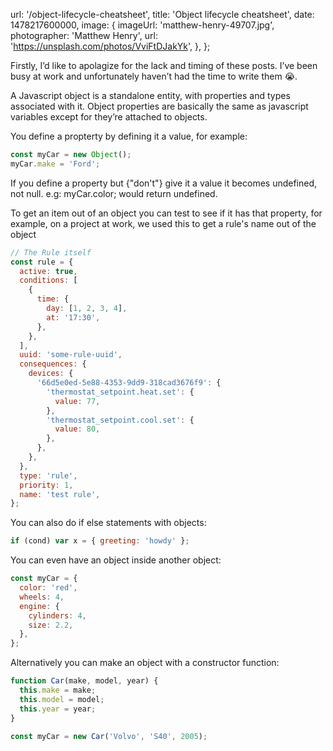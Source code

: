 
  url: '/object-lifecycle-cheatsheet',
  title: 'Object lifecycle cheatsheet',
  date: 1478217600000,
  image: {
    imageUrl: 'matthew-henry-49707.jpg',
    photographer: 'Matthew Henry',
    url: 'https://unsplash.com/photos/VviFtDJakYk',
  },
};


Firstly, I’d like to apolagize for the lack and timing of these posts. I’ve been
busy at work and unfortunately haven’t had the time to write them 😭.

A Javascript object is a standalone entity, with properties and types associated
with it. Object properties are basically the same as javascript variables except
for they’re attached to objects.

You define a propterty by defining it a value, for example:

```javascript
const myCar = new Object();
myCar.make = 'Ford';
```

If you define a property but {"don't"} give it a value it becomes undefined, not
null. e.g: myCar.color; would return undefined.

To get an item out of an object you can test to see if it has that property, for
example, on a project at work, we used this to get a rule's name out of the
object

```javascript
// The Rule itself
const rule = {
  active: true,
  conditions: [
    {
      time: {
        day: [1, 2, 3, 4],
        at: '17:30',
      },
    },
  ],
  uuid: 'some-rule-uuid',
  consequences: {
    devices: {
      '66d5e0ed-5e88-4353-9dd9-318cad3676f9': {
        'thermostat_setpoint.heat.set': {
          value: 77,
        },
        'thermostat_setpoint.cool.set': {
          value: 80,
        },
      },
    },
  },
  type: 'rule',
  priority: 1,
  name: 'test rule',
};
```

You can also do if else statements with objects:

```javascript
if (cond) var x = { greeting: 'howdy' };
```

You can even have an object inside another object:

```javascript
const myCar = {
  color: 'red',
  wheels: 4,
  engine: {
    cylinders: 4,
    size: 2.2,
  },
};
```

Alternatively you can make an object with a constructor function:

```javascript
function Car(make, model, year) {
  this.make = make;
  this.model = model;
  this.year = year;
}

const myCar = new Car('Volvo', 'S40', 2005);
```

